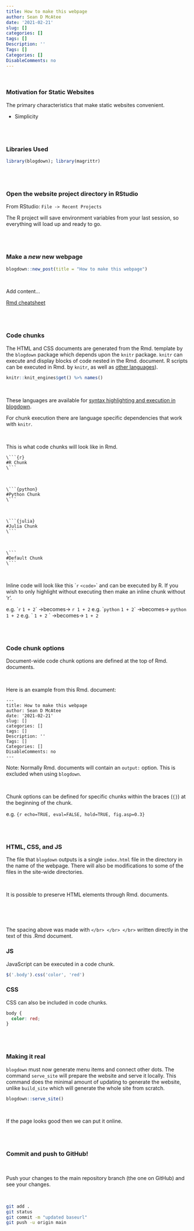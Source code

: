 ---
title: How to make this webpage
author: Sean D McAtee
date: '2021-02-21'
slug: []
categories: []
tags: []
Description: ''
Tags: []
Categories: []
DisableComments: no
---

</br>

### Motivation for Static Websites

The primary characteristics that make static websites convenient.

* Simplicity


</br></br>



### Libraries Used
```{r}
library(blogdown); library(magrittr)
```

</br></br>


### Open the website project directory in RStudio

From RStudio: `File -> Recent Projects`

The R project will save environment variables from your last session, so everything will load up and ready to go.


</br></br>

### Make a _new_ new webpage

```{r eval=FALSE}
blogdown::new_post(title = "How to make this webpage")
```

</br>

Add content...

[Rmd cheatsheet](https://pkgs.rstudio.com/rmarkdown/articles/rmarkdown.html#cheatsheets-1)


</br></br>


### Code chunks

The HTML and CSS documents are generated from the Rmd. template by the `blogdown` package which depends upon the `knitr` package. `knitr` can execute and display blocks of code nested in the Rmd. document. R scripts can be executed in Rmd. by `knitr`, as well as [other languages](https://yihui.org/knitr/demo/engines/)). 

```{r}
knitr::knit_engines$get() %>% names()
```

</br>


These languages are available for [syntax highlighting and execution in blogdown](https://bookdown.org/yihui/rmarkdown/language-engines.html).

For chunk execution there are language specific dependencies that work with `knitr`.

</br>

This is what code chunks will look like in Rmd.

```
\```{r}  
#R Chunk  
\```  
```

</br>

```
\```{python}  
#Python Chunk  
\```  
```

</br>

```
\```{julia}  
#Julia Chunk  
\```  
```

</br>

```
\```  
#Default Chunk  
\```  
```

</br>

Inline code will look like this \``r` `<code>`\` and can be executed by R. If you wish to only highlight without executing then make an inline chunk without 'r'.

e.g. \``r` `1 + 2`\` ->becomes-> `r 1 + 2`
e.g. \``python` `1 + 2`\` ->becomes-> `python 1 + 2`
e.g. \` `1 + 2` \` ->becomes-> `1 + 2`

</br></br>

### Code chunk options

Document-wide code chunk options are defined at the top of Rmd. documents.

</br>

Here is an example from this Rmd. document:

```
---
title: How to make this webpage
author: Sean D McAtee
date: '2021-02-21'
slug: []
categories: []
tags: []
Description: ''
Tags: []
Categories: []
DisableComments: no
---
```

Note: Normally Rmd. documents will contain an `output:` option. This is excluded when using `blogdown`.

</br>

Chunk options can be defined for specific chunks within the braces (`{}`) at the beginning of the chunk.

e.g. `{r echo=TRUE, eval=FALSE, hold=TRUE, fig.asp=0.3}`

</br></br>

### HTML, CSS, and JS

The file that `blogdown` outputs is a single `index.html` file in the directory in the name of the webpage. There will also be modifications to some of the files in the site-wide directories.

</br>

It is possible to preserve HTML elements through Rmd. documents.

</br> </br> </br>

The spacing above was made with `</br> </br> </br>` written directly in the text of this .Rmd document.


### JS

JavaScript can be executed in a code chunk.

```{js, eval=TRUE, echo=TRUE}
$('.body').css('color', 'red')
```

### CSS

CSS can also be included in code chunks.

```{css, eval=FALSE, echo=TRUE}
body {
  color: red;
}
```

</br></br>

### Making it real

`blogdown` must now generate menu items and connect other dots. The command `serve_site` will prepare the website and serve it locally. This command does the minimal amount of updating to generate the website, unlike `build_site` which will generate the whole site from scratch.

```{r eval=FALSE}
blogdown::serve_site()
```

</br>

If the page looks good then we can put it online.

</br></br>

### Commit and push to GitHub!

</br>

Push your changes to the main repository branch (the one on GitHub) and see your changes.

</br>

```{bash eval=FALSE, echo=TRUE}
git add .
git status
git commit -m "updated baseurl"
git push -u origin main
```

